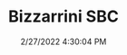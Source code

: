 ---
width: 1333
height: 2000
title: Bizzarrini SBC
description: A3/C running a Chevrolet SBC 327 V8 engine
date: 2/27/2022 4:30:04 PM
cameraMake: Sony
cameraModel: ILCE-7M3
lens: FE 35mm F1.4 GM
settingsfStop: f/1.4
settingsISO: ISO 250
settingsShutter: 1/40
settingsFocalLength: 35 mm
---